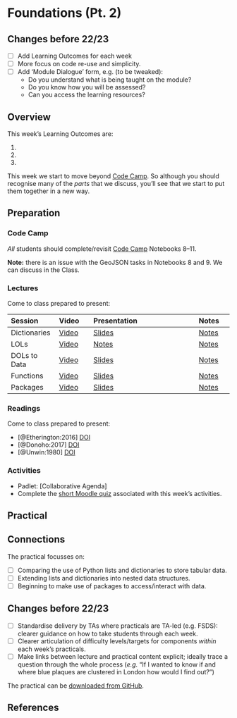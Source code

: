 # Foundations (Pt. 2)

:::{.callout-warning}
## Changes before 22/23

- [ ] Add Learning Outcomes for each week
- [ ] More focus on code re-use and simplicity.
- [ ] Add 'Module Dialogue' form, e.g. (to be tweaked):
  - Do you understand what is being taught on the module?
  - Do you know how you will be assessed?
  - Can you access the learning resources?
:::

## Overview

::: {.callout-important}
This week's Learning Outcomes are:

1. 
2. 
3. 
::: 

This week we start to move beyond [Code Camp](https://kingsgeocomputation.org/teaching/code-camp/code-camp-python/). So although you should recognise many of the _parts_ that we discuss,  you'll see that we start to put them together in a new way.

## Preparation

### Code Camp

*All* students should complete/revisit [Code Camp](https://mybinder.org/v2/gh/kingsgeocomp/code-camp-env/notebook-v1.0?urlpath=git-pull%3Frepo%3Dhttps%253A%252F%252Fgithub.com%252Fkingsgeocomp%252Fcode-camp%26urlpath%3Dtree%252Fcode-camp%252F%26branch%3Dmaster) Notebooks 8–11.

**Note:** there is an issue with the GeoJSON tasks in Notebooks 8 and 9. We can discuss in the Class.

### Lectures

Come to class prepared to present:

| Session | Video | Presentation    | Notes |
| :------ | :---- | :-------------- | :---- |
| Dictionaries | [Video](https://web.microsoftstream.com/video/041f9734-9368-429c-8f91-2208f9c2ba07) | [Slides](../lectures/3.1-Dictionaries.qmd) | [Notes]() |
| LOLs | [Video](https://web.microsoftstream.com/video/129b862b-cb1b-41ab-a6ad-d526eff3fd20) |[Notes](../lectures/3.2-LOLs.qmd) | [Notes]() |
| DOLs to Data | [Video](https://web.microsoftstream.com/video/28266460-26b2-4455-ab42-1456f483a412) | [Slides](../lectures/3.3-DOLs_to_Data.qmd) | [Notes]() |
| Functions | [Video](https://web.microsoftstream.com/video/3bd3fe3a-5dea-4ac8-a3e2-49ab50b862aa) | [Slides](../lectures/3.4-Functions.qmd) | [Notes]() |
| Packages | [Video](https://web.microsoftstream.com/video/0ef82489-8c35-4532-a459-596d8e8f9633) | [Slides](../lectures/3.5-Packages.qmd) | [Notes]() |

### Readings

Come to class prepared to present:

- [@Etherington:2016] [DOI](https://doi.org/10.1080/03098265.2015.1086981)
- [@Donoho:2017] [DOI](https://doi.org/10.1080/10618600.2017.1384734)
- [@Unwin:1980] [DOI](https://doi.org/10.1080/03098268008708772)

### Activities

- Padlet: [Collaborative Agenda]
- Complete the [short Moodle quiz](https://moodle.ucl.ac.uk/mod/quiz/view.php?id=24300940) associated with this week's activities.

## Practical

::: {.callout-tip}
## Connections

The practical focusses on:

- [ ] Comparing the use of Python lists and dictionaries to store tabular data.
- [ ] Extending lists and dictionaries into nested data structures.
- [ ] Beginning to make use of packages to access/interact with data.

::: 

:::{.callout-warning}
## Changes before 22/23
- [ ] Standardise delivery by TAs where practicals are TA-led (e.g. FSDS): clearer guidance on how to take students through each week.
- [ ] Clearer articulation of difficulty levels/targets for components *within* each week’s practicals.
- [ ] Make links between lecture and practical content explicit; ideally trace a question through the whole process (*e.g.* “If I wanted to know if and where blue plaques are clustered in London how would I find out?”)
:::

The practical can be [downloaded from GitHub](https://github.com/jreades/fsds/raw/master/practicals/Practical-03-Foundations_2.ipynb).

## References
